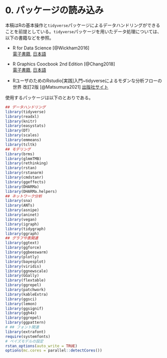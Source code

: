 # 0. パッケージの読み込み {.unnumbered}

本稿はRの基本操作と`tidyverse`パッケージによるデータハンドリングができることを前提としている。`tidyverse`パッケージを用いたデータ処理については、以下の書籍などを参照。

-   R for Data Science [@Wickham2016]\
    [電子書籍](https://r4ds.had.co.nz/), [日本語](https://www.oreilly.co.jp/books/9784873118147/)

-   R Graphics Coocbook 2nd Edition [@Chang2018]\
    [電子書籍](https://r-graphics.org/), [日本語](https://www.oreilly.co.jp/books/9784873118925/)

-   RユーザのためのRstudio[実践]入門\~tidyverseによるモダンな分析フローの世界 改訂2版 [@Matsumura2021] [出版社サイト](https://gihyo.jp/book/2021/978-4-297-12170-9)

使用するパッケージは以下のとおりである。

```r
## データハンドリング
library(tidyverse)
library(readxl)
library(knitr)
library(easystats)
library(DT)
library(scales)
library(emmeans)
library(tcltk)
## モデリング  
library(brms)
library(glmmTMB)
library(rethinking)
library(rstan)
library(rstanarm)
library(cmdstanr)
library(ggeffects)
library(DHARMa)
library(DHARMa.helpers)
## ネットワーク分析  
library(sna)
library(ANTs)
library(asnipe)
library(aninet)
library(vegan)
library(igraph)
library(tidygraph)
library(ggraph)
## グラフや表関連
library(ggtext)
library(ggforce)
library(ggbeeswarm)
library(plotly)
library(bayesplot)
library(viridis)
library(ggnewscale)
library(GGally)
library(flextable)
library(ggrepel)
library(patchwork)
library(kableExtra)
library(ggsci)
library(lemon)
library(ggsignif)
library(ggh4x)
library(ggrepel)
library(ggpattern)
# ## フォント関連
library(extrafont)
require(systemfonts)
# ベイズモデルの設定
rstan_options(auto_write = TRUE) 
options(mc.cores = parallel::detectCores()) 
```



